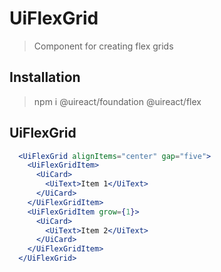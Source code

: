 
# UiFlexGrid

> Component for creating flex grids

## Installation

> npm i @uireact/foundation @uireact/flex

## UiFlexGrid

```jsx live scope={{UiFlexGrid, UiFlexGridItem, UiCard, UiText}}
  <UiFlexGrid alignItems="center" gap="five">
    <UiFlexGridItem>
      <UiCard>
        <UiText>Item 1</UiText>
      </UiCard>
    </UiFlexGridItem>
    <UiFlexGridItem grow={1}>
      <UiCard>
        <UiText>Item 2</UiText>
      </UiCard>
    </UiFlexGridItem>
  </UiFlexGrid>
```
